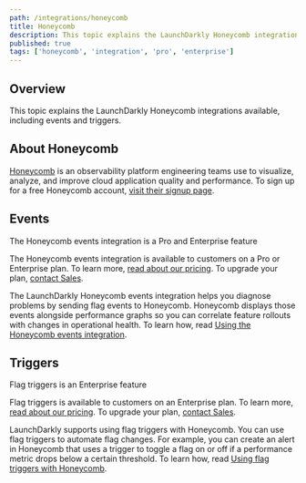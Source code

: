 ```yaml
---
path: /integrations/honeycomb
title: Honeycomb
description: This topic explains the LaunchDarkly Honeycomb integrations available, including events and triggers.
published: true
tags: ['honeycomb', 'integration', 'pro', 'enterprise']
---
```


## Overview

This topic explains the LaunchDarkly Honeycomb integrations available, including events and triggers.

## About Honeycomb

[Honeycomb](https://www.honeycomb.io/) is an observability platform engineering teams use to visualize, analyze, and improve cloud application quality and performance. To sign up for a free Honeycomb account, [visit their signup page](https://ui.honeycomb.io/signup?&utm_source=launchdarkly&utm_medium=partner&utm_campaign=signup&utm_keyword=&utm_content=free-product-signup).


## Events

<Callout intent="primary">
<CalloutTitle>The Honeycomb events integration is a Pro and Enterprise feature</CalloutTitle>
<CalloutDescription>

The Honeycomb events integration is available to customers on a Pro or Enterprise plan. To learn more, [read about our pricing](https://launchdarkly.com/pricing/). To upgrade your plan, [contact Sales](https://launchdarkly.com/contact-sales/).

</CalloutDescription>
</Callout>

The LaunchDarkly Honeycomb events integration helps you diagnose problems by sending flag events to Honeycomb. Honeycomb displays those events alongside performance graphs so you can correlate feature rollouts with changes in operational health. To learn how, read [Using the Honeycomb events integration](/integrations/honeycomb/events).

## Triggers

<Callout intent="primary">
<CalloutTitle>Flag triggers is an Enterprise feature</CalloutTitle>
<CalloutDescription>

Flag triggers is available to customers on an Enterprise plan. To learn more, [read about our pricing](https://launchdarkly.com/pricing/). To upgrade your plan, [contact Sales](https://launchdarkly.com/contact-sales/).

</CalloutDescription>
</Callout>

LaunchDarkly supports using flag triggers with Honeycomb. You can use flag triggers to automate flag changes. For example, you can create an alert in Honeycomb that uses a trigger to toggle a flag on or off if a performance metric drops below a certain threshold. To learn how, read [Using flag triggers with Honeycomb](/integrations/honeycomb/triggers).
